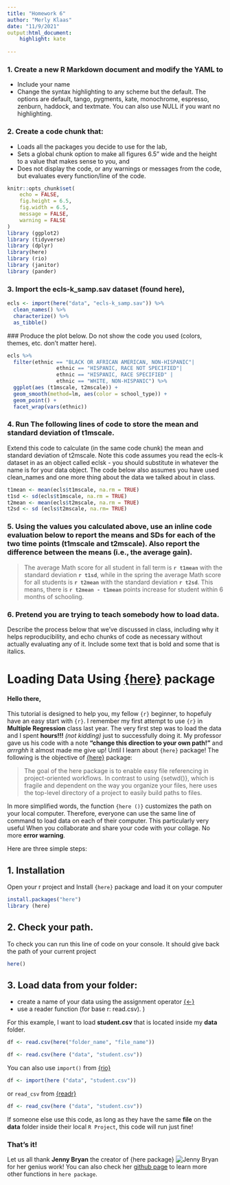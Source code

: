 ```yaml
---
title: "Homework 6"
author: "Merly Klaas"
date: "11/9/2021"
output:html_document:
    highlight: kate
      
---
```


### 1. Create a new R Markdown document and modify the YAML to 
* Include your name
* Change the syntax highlighting to any scheme but the default. The options are default, tango, pygments, kate, monochrome, espresso, zenburn, haddock, and textmate. You can also use NULL if you want no highlighting.


### 2. Create a code chunk that:
* Loads all the packages you decide to use for the lab,
* Sets a global chunk option to make all figures 6.5" wide and the height to a value that makes sense to you, and
* Does not display the code, or any warnings or messages from the code, but evaluates every function/line of the code.

```r
knitr::opts_chunk$set(
	echo = FALSE,
	fig.height = 6.5,
	fig.width = 6.5,
	message = FALSE,
	warning = FALSE
)
library (ggplot2)
library (tidyverse)
library (dplyr)
library(here)
library (rio)
library (janitor)
library (pander)
```

### 3. Import the ecls-k_samp.sav dataset (found here), 
```r
ecls <- import(here("data", "ecls-k_samp.sav")) %>% 
  clean_names() %>% 
  characterize() %>% 
  as_tibble()

```

 ### Produce the plot below. Do not show the code you used (colors, themes, etc. don’t matter here).

```r
ecls %>% 
  filter(ethnic == "BLACK OR AFRICAN AMERICAN, NON-HISPANIC"|
                ethnic == "HISPANIC, RACE NOT SPECIFIED"|
                ethnic == "HISPANIC, RACE SPECIFIED" |
                ethnic == "WHITE, NON-HISPANIC") %>% 
  ggplot(aes (t1mscale, t2mscale)) +
  geom_smooth(method=lm, aes(color = school_type)) +
  geom_point() +
  facet_wrap(vars(ethnic))


```

### 4. Run The following lines of code to store the mean and standard deviation of t1mscale. 
Extend this code to calculate (in the same code chunk) the mean and standard deviation of t2mscale. Note this code assumes you read the ecls-k dataset in as an object called eclsk - you should substitute in whatever the name is for your data object. The code below also assumes you have used clean_names and one more thing about the data we talked about in class.

```r
t1mean <- mean(ecls$t1mscale, na.rm = TRUE)
t1sd <- sd(ecls$t1mscale, na.rm = TRUE) 
t2mean <- mean(ecls$t2mscale, na.rm = TRUE) 
t2sd <- sd (ecls$t2mscale, na.rm= TRUE)

```

### 5. Using the values you calculated above, use an inline code evaluation below to report the means and SDs for each of the two time points (t1mscale and t2mscale). Also report the difference between the means (i.e., the average gain).

>The average Math score for all student in fall term is **`r t1mean`** with the standard deviation **`r t1sd`**, while in the spring the average Math score for all students is **`r t2mean`** with the standard deviation **`r t2sd`**. This means, there is **`r t2mean - t1mean`** points increase for student within 6 months of schooling.  

### 6. Pretend you are trying to teach somebody how to load data. 
Describe the process below that we’ve discussed in class, including why it helps reproducibility, and echo chunks of code as necessary without actually evaluating any of it. Include some text that is bold and some that is italics.

# Loading Data Using [{here}](https://here.r-lib.org/) package 

#### Hello there, 
This tutorial is designed to help you, my fellow `{r}` beginner, to hopefuly have an easy start with `{r}`. I remember my first attempt to use `{r}` in __Multiple Regression__ class last year. The very first step was to load the data and I spent __hours!!!__ _(not kidding)_ just to successfully doing it. My professor gave us his code with a note __**"change this direction to your own path!"**__ and _arrrghh_ it almost made me give up! Until I learn about `{here}` package! The following is the objective of [{here}](https://here.r-lib.org/) package: 

>The goal of the here package is to enable easy file referencing in project-oriented workflows. In contrast to using {setwd()}, which is fragile and dependent on the way you organize your files, here uses the top-level directory of a project to easily build paths to files.

In more simplified words, the function `{here ()}` customizes the path on your local computer. Therefore, everyone can use the same line of command to load data on each of their computer. This particularly very useful When you collaborate and share your code with your collage. No more **error warning**. 

Here are three simple steps: 

## 1. Installation 
Open your r project and Install `{here}` package and load it on your computer 

```r
install.packages("here")
library (here)
```

## 2. Check your path. 
To check you can run this line of code on your console. It should give back the path of your current project

```r
here()

```

## 3. Load data from your folder: 
* create a name of your data using the assignment operator [{<-}](https://www.rdocumentation.org/packages/base/versions/3.6.2/topics/assignOps)
* use a reader function (for base r: read.csv).  )

For this example, I want to load __student.csv__ that is located inside my __data__ folder. 


```r
df <- read.csv(here("folder_name", "file_name"))

df <- read.csv(here ("data", "student.csv"))

```

You can also use `import()` from [{rio}](https://cran.r-project.org/web/packages/rio/index.html)

```r
df <- import(here ("data", "student.csv"))

```

or `read_csv` from [{readr}](https://readr.tidyverse.org/)

```r
df <- read_csv(here ("data", "student.csv"))
```


If someone else use this code, as long as they have the same __file__ on the __data__ folder inside their local `R Project`, this code will run just fine! 

### **That's it!** 

Let us all thank **Jenny Bryan** the creator of {here package}
![Jenny Bryan](https://opengraph.githubassets.com/92d9ae173a735fcc11ee81398ed1e3b79183bc59000511f6088fe0db6b50b5f6/jennybc/here_here) for her genius work! You can also check her [github page](https://github.com/jennybc/here_here) to learn more other functions in `here package`. 



